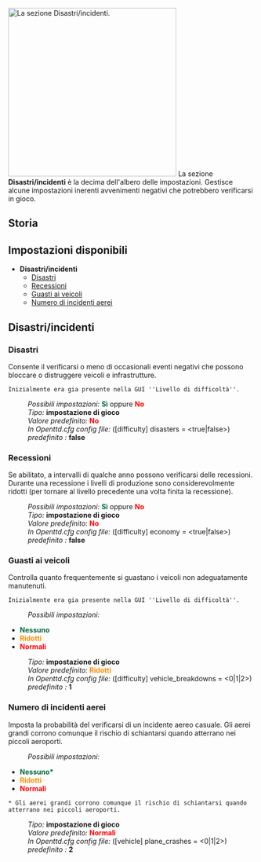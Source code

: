 {{it/Manuale/Menu}}
{{it/Manuale/Settaggi/MenuImp}}
[[File:it/Manuale/Impostazioni disastri.png|thumb|343px|right|La sezione ''Disastri/incidenti''.]]
La sezione '''Disastri/incidenti''' è la decima dell'albero delle impostazioni. Gestisce alcune impostazioni inerenti avvenimenti negativi che potrebbero verificarsi in gioco.
==Storia==
==Impostazioni disponibili==
*'''Disastri/incidenti'''
**[[it/Manuale/Settaggi/Disastri#disastri|Disastri]]
**[[it/Manuale/Settaggi/Disastri#recessioni|Recessioni]]
**[[it/Manuale/Settaggi/Disastri#guasti-ai-veicoli|Guasti ai veicoli]]
**[[it/Manuale/Settaggi/Disastri#numero-di-incidenti-aerei|Numero di incidenti aerei]]

==Disastri/incidenti==
===Disastri===
{{it/Funzione|0.2|float=right|text=(dalla [[en/Archive/OpenTTD/OpenTTD 0.2.0|0.2.0]])}}
Consente il verificarsi o meno di occasionali eventi negativi che possono bloccare o distruggere veicoli e infrastrutture.
<pre style="width: 50%">Inizialmente era gia presente nella GUI ''Livello di difficoltà''.</pre>
:''Possibili impostazioni:'' <span style="color:#00693E">'''Sì'''</span> oppure <span style="color:red">'''No'''</span> 
:''Tipo:'' '''impostazione di gioco''' 
:''Valore predefinito:'' <span style="color:red">'''No'''</span>
:''In Openttd.cfg config file:'' ([difficulty] disasters = <true|false>) ''predefinito :'' '''false'''
{{en/-}}
===Recessioni===
{{it/Funzione|1.5|float=right|text=(dalla [[en/Archive/OpenTTD/OpenTTD 1.5.0#1-5-0-beta1-2014-12-24|1.5.0-beta1]])}}
Se abilitato, a intervalli di qualche anno possono verificarsi delle recessioni. Durante una recessione i livelli di produzione sono considerevolmente ridotti (per tornare al livello precedente una volta finita la recessione).
:''Possibili impostazioni:'' <span style="color:#00693E">'''Sì'''</span> oppure <span style="color:red">'''No'''</span> 
:''Tipo:'' '''impostazione di gioco''' 
:''Valore predefinito:'' <span style="color:red">'''No'''</span>
:''In Openttd.cfg config file:'' ([difficulty] economy = <true|false>) ''predefinito :'' '''false'''
{{en/-}}
===Guasti ai veicoli===
{{it/Funzione|0.2|float=right|text=(dalla [[en/Archive/OpenTTD/OpenTTD 0.2.0|0.2.0]])}}
Controlla quanto frequentemente si guastano i veicoli non adeguatamente manutenuti.
<pre style="width: 50%">Inizialmente era gia presente nella GUI ''Livello di difficoltà''.</pre>
:''Possibili impostazioni:''
*<span style="color:#00693E">'''Nessuno'''</span>
*<span style="color:darkorange">'''Ridotti'''</span>
*<span style="color:red">'''Normali'''</span>
:''Tipo:'' '''impostazione di gioco''' 
:''Valore predefinito:'' <span style="color:darkorange">'''Ridotti'''</span> 
:''In Openttd.cfg config file:'' ([difficulty] vehicle_breakdowns = <0|1|2>) ''predefinito :'' '''1'''
{{en/-}}
===Numero di incidenti aerei===
{{it/Funzione|1.5|float=right|text=(dalla [[en/Archive/OpenTTD/OpenTTD 1.5.0#1-5-0-beta1-2014-12-24|1.5.0-beta1]])}}
Imposta la probabilità del verificarsi di un incidente aereo casuale. Gli aerei grandi corrono comunque il rischio di schiantarsi quando atterrano nei piccoli aeroporti.
:''Possibili impostazioni:''
*<span style="color:#00693E">'''Nessuno*'''</span>
*<span style="color:darkorange">'''Ridotti'''</span>
*<span style="color:red">'''Normali'''</span>
<pre style="width: 50%">* Gli aerei grandi corrono comunque il rischio di schiantarsi quando atterrano nei piccoli aeroporti.</pre>
:''Tipo:'' '''impostazione di gioco''' 
:''Valore predefinito:'' <span style="color:red">'''Normali'''</span> 
:''In Openttd.cfg config file:'' ([vehicle] plane_crashes = <0|1|2>) ''predefinito :'' '''2'''
{{en/-}}


